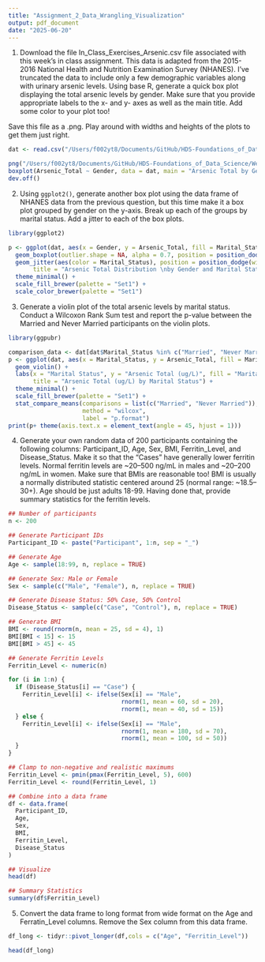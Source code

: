 ```yaml
---
title: "Assignment_2_Data_Wrangling_Visualization"
output: pdf_document
date: "2025-06-20"
---
```


1) Download the file In_Class_Exercises_Arsenic.csv file associated with this week's in class assignment. This data is adapted from the 2015-2016 National Health and Nutrition Examination Survey (NHANES). I've truncated the data to include only a few demographic variables along with urinary arsenic levels. Using base R, generate a quick box plot displaying the total arsenic levels by gender. Make sure that you provide appropriate labels to the x- and y- axes as well as the main title. Add some color to your plot too! 

Save this file as a .png. Play around with widths and heights of the plots to get them just right. 
```r
dat <- read.csv("/Users/f002yt8/Documents/GitHub/HDS-Foundations_of_Data_Science/Week_2/Data/Assignment_2_Arsenic.csv")

png("/Users/f002yt8/Documents/GitHub/HDS-Foundations_of_Data_Science/Week_2/Data/arsenic_boxplot.png", width = 1500, height = 1500, res = 300)
boxplot(Arsenic_Total ~ Gender, data = dat, main = "Arsenic Total by Gender", col = c("#E9D7C0","#BAD6D1"), xlab = "Gender", ylab = "Arsenic Total (ug/L)")
dev.off()
```

2) Using `ggplot2()`, generate another box plot using the data frame of NHANES data from the previous question, but this time make it a box plot grouped by gender on the y-axis. Break up each of the groups by marital status. Add a jitter to each of the box plots. 

```r
library(ggplot2)

p <- ggplot(dat, aes(x = Gender, y = Arsenic_Total, fill = Marital_Status)) +
  geom_boxplot(outlier.shape = NA, alpha = 0.7, position = position_dodge(width = 0.75)) +
  geom_jitter(aes(color = Marital_Status), position = position_dodge(width = 0.75), size = 2, alpha = 0.6) + labs(x = "Gender", y = "Arsenic_Total", fill = "Marital Status", color = "Marital Status",
       title = "Arsenic Total Distribution \nby Gender and Marital Status") +
  theme_minimal() +
  scale_fill_brewer(palette = "Set1") +
  scale_color_brewer(palette = "Set1")


```

3) Generate a violin plot of the total arsenic levels by marital status. Conduct a Wilcoxon Rank Sum test and report the p-value between the Married and Never Married participants on the violin plots. 

```r
library(ggpubr)

comparison_data <- dat[dat$Marital_Status %in% c("Married", "Never Married"), ]
p <- ggplot(dat, aes(x = Marital_Status, y = Arsenic_Total, fill = Marital_Status)) +
  geom_violin() +
  labs(x = "Marital Status", y = "Arsenic Total (ug/L)", fill = "Marital Status",
       title = "Arsenic Total (ug/L) by Marital Status") +
  theme_minimal() +
  scale_fill_brewer(palette = "Set1") +
  stat_compare_means(comparisons = list(c("Married", "Never Married")),
                     method = "wilcox",
                     label = "p.format")
print(p+ theme(axis.text.x = element_text(angle = 45, hjust = 1)))
```

4) Generate your own random data of 200 participants containing the following columns: Participant_ID, Age, Sex, BMI, Ferritin_Level, and Disease_Status. Make it so that the "Cases" have generally lower ferritin levels. Normal ferritin levels are ~20–500 ng/mL in males and ~20–200 ng/mL in women. Make sure that BMIs are reasonable too! BMI is usually a normally distributed statistic centered around 25 (normal range: ~18.5–30+). Age should be just adults 18-99. Having done that, provide summary statistics for the ferritin levels. 

```r
## Number of participants
n <- 200

## Generate Participant IDs
Participant_ID <- paste("Participant", 1:n, sep = "_")

## Generate Age
Age <- sample(18:99, n, replace = TRUE)

## Generate Sex: Male or Female
Sex <- sample(c("Male", "Female"), n, replace = TRUE)

## Generate Disease Status: 50% Case, 50% Control
Disease_Status <- sample(c("Case", "Control"), n, replace = TRUE)

## Generate BMI
BMI <- round(rnorm(n, mean = 25, sd = 4), 1)
BMI[BMI < 15] <- 15
BMI[BMI > 45] <- 45

## Generate Ferritin Levels
Ferritin_Level <- numeric(n)

for (i in 1:n) {
  if (Disease_Status[i] == "Case") {
    Ferritin_Level[i] <- ifelse(Sex[i] == "Male",
                                rnorm(1, mean = 60, sd = 20),
                                rnorm(1, mean = 40, sd = 15))
  } else {
    Ferritin_Level[i] <- ifelse(Sex[i] == "Male",
                                rnorm(1, mean = 180, sd = 70),
                                rnorm(1, mean = 100, sd = 50))
  }
}

## Clamp to non-negative and realistic maximums
Ferritin_Level <- pmin(pmax(Ferritin_Level, 5), 600)
Ferritin_Level <- round(Ferritin_Level, 1)

## Combine into a data frame
df <- data.frame(
  Participant_ID,
  Age,
  Sex,
  BMI,
  Ferritin_Level,
  Disease_Status
)

## Visualize
head(df)

## Summary Statistics
summary(df$Ferritin_Level)
```

5) Convert the data frame to long format from wide format on the Age and Ferratin_Level columns. Remove the Sex column from this data frame. 
```r

df_long <- tidyr::pivot_longer(df,cols = c("Age", "Ferritin_Level"))

head(df_long)
```



